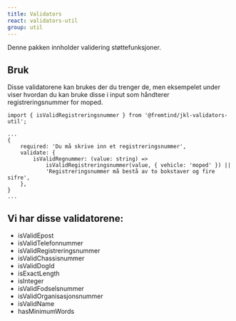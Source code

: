 ```yaml
---
title: Validators
react: validators-util
group: util
---
```


<Ingress>Denne pakken innholder validering støttefunksjoner.</Ingress>

## Bruk

Disse validatorene kan brukes der du trenger de,
men eksempelet under viser hvordan du kan bruke disse i input som håndterer registreringsnummer for moped.

```tsx
import { isValidRegistreringsnummer } from '@fremtind/jkl-validators-util';

...
{
    required: 'Du må skrive inn et registreringsnummer',
    validate: {
        isValidRegnummer: (value: string) =>
            isValidRegistreringsnummer(value, { vehicle: 'moped' }) ||
            'Registreringsnummer må bestå av to bokstaver og fire sifre',
    },
}
...
```

## Vi har disse validatorene:

-   isValidEpost
-   isValidTelefonnummer
-   isValidRegistreringsnummer
-   isValidChassisnummer
-   isValidDogId
-   isExactLength
-   isInteger
-   isValidFodselsnummer
-   isValidOrganisasjonsnummer
-   isValidName
-   hasMinimumWords
